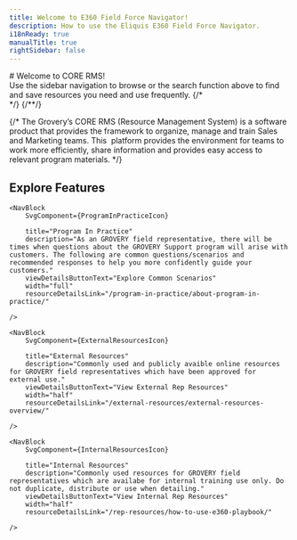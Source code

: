 ```yaml
---
title: Welcome to E360 Field Force Navigator!
description: How to use the Eliquis E360 Field Force Navigator.
i18nReady: true
manualTitle: true
rightSidebar: false
---
```


<div class="flex-row">
	<div class="width-50">
		# Welcome to CORE RMS!
		<br/>
		Use the sidebar navigation to browse or the search function above to find and save resources you need and use frequently.
		{/*<br/>*/}
		{/*<SearchButton />*/}
	</div>
	<div class="width-50">
		<AnnouncementBlock announcement="12-1-23"/>
	</div>	
</div>

{/* The Grovery’s CORE RMS (Resource Management System) is a software product that provides the framework to organize, manage and train Sales and Marketing teams. This <InlineGlossary text="Progressive Web App" />&nbsp;platform provides the environment for teams to work more efficiently, share information and provides easy access to relevant program materials.
 */}
## Explore Features

<div class="nav-block-container">
  
	<NavBlock
	 	SvgComponent={ProgramInPracticeIcon}

		title="Program In Practice" 
		description="As an GROVERY field representative, there will be times when questions about the GROVERY Support program will arise with customers. The following are common questions/scenarios and recommended responses to help you more confidently guide your customers." 
		viewDetailsButtonText="Explore Common Scenarios" 
		width="full" 
		resourceDetailsLink="/program-in-practice/about-program-in-practice/" 

	/>

	<NavBlock
		SvgComponent={ExternalResourcesIcon}

		title="External Resources" 
		description="Commonly used and publicly avaible online resources for GROVERY field representatives which have been approved for external use." 
		viewDetailsButtonText="View External Rep Resources" 
		width="half" 
		resourceDetailsLink="/external-resources/external-resources-overview/" 

	/>

	<NavBlock
		SvgComponent={InternalResourcesIcon}
		
		title="Internal Resources" 
		description="Commonly used resources for GROVERY field representatives which are availabe for internal training use only. Do not duplicate, distribute or use when detailing." 
		viewDetailsButtonText="View Internal Rep Resources" 
		width="half" 
		resourceDetailsLink="/rep-resources/how-to-use-e360-playbook/" 

	/>
	

</div>

